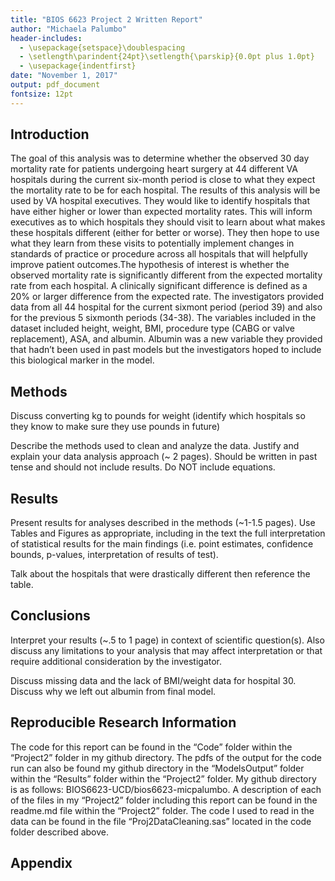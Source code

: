 ```yaml
---
title: "BIOS 6623 Project 2 Written Report"
author: "Michaela Palumbo"
header-includes:
  - \usepackage{setspace}\doublespacing
  - \setlength\parindent{24pt}\setlength{\parskip}{0.0pt plus 1.0pt}
  - \usepackage{indentfirst}
date: "November 1, 2017"
output: pdf_document
fontsize: 12pt
---
```


## Introduction

The goal of this analysis was to determine whether the observed 30 day mortality rate for patients undergoing heart surgery at 44 different VA hospitals during the current six-month period is close to what they expect the mortality rate to be for each hospital. The results of this analysis will be used by VA hospital executives. They would like to identify hospitals that have either higher or lower than expected mortality rates. This will inform executives as to which hospitals they should visit to learn about what makes these hospitals different (either for better or worse). They then hope to use what they learn from these visits to potentially implement changes in standards of practice or procedure across all hospitals that will helpfully improve patient outcomes.The hypothesis of interest is whether the observed mortality rate is significantly different from the expected mortality rate from each hospital. A clinically significant difference is defined as a 20% or larger difference from the expected rate. The investigators provided data from all 44 hospital for the current sixmont period (period 39) and also for the previous 5 sixmonth periods (34-38). The variables included in the dataset included height, weight, BMI, procedure type (CABG or valve replacement), ASA, and albumin. Albumin was a new variable they provided that hadn't been used in past models but the investigators hoped to include this biological marker in the model. 

## Methods

Discuss converting kg to pounds for weight (identify which hospitals so they know to make sure they use pounds in future)

Describe the methods used to clean and analyze the data. Justify and explain your data analysis approach (~ 2 pages).  Should be written in past tense and should not include results.  Do NOT include equations.

## Results

Present results for analyses described in the methods (~1-1.5 pages). Use Tables and Figures as appropriate, including in the text the full interpretation of statistical results for the main findings (i.e. point estimates, confidence bounds, p-values, interpretation of results of test).

Talk about the hospitals that were drastically different then reference the table. 

## Conclusions

Interpret your results (~.5 to 1 page) in context of scientific question(s). Also discuss any limitations to your analysis that may affect interpretation or that require additional consideration by the investigator.

Discuss missing data and the lack of BMI/weight data for hospital 30. Discuss why we left out albumin from final model. 

## Reproducible Research Information

The code for this report can be found in the "Code" folder within the "Project2" folder in my github directory. The pdfs of the output for the code run can also be found my github directory in the "ModelsOutput" folder within the "Results" folder within the "Project2" folder. My github directory is as follows: BIOS6623-UCD/bios6623-micpalumbo. A description of each of the files in my "Project2" folder including this report can be found in the readme.md file within the "Project2" folder. The code I used to read in the data can be found in the file "Proj2DataCleaning.sas" located in the code folder described above.

## Appendix

